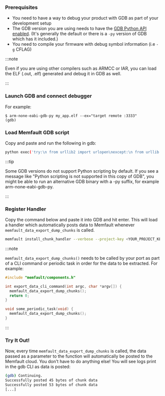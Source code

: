 ### Prerequisites

- You need to have a way to debug your product with GDB as part of your
  development setup
- The GDB version you are using needs to have the
  [GDB Python API enabled](https://interrupt.memfault.com/blog/automate-debugging-with-gdb-python-api#getting-started-with-gdb-python).
  (It's generally the default or there is a `-py` version of GDB which has it
  included.)
- You need to compile your firmware with debug symbol information (i.e `-g`
  CFLAG)

:::note

Even if you are using other compilers such as ARMCC or IAR, you can load the ELF
(.out, .elf) generated and debug it in GDB as well.

:::

### Launch GDB and connect debugger

For example:

```
$ arm-none-eabi-gdb-py my_app.elf --ex="target remote :3333"
(gdb)
```

### Load Memfault GDB script

Copy and paste and run the following in gdb:

```bash
python exec('try:\n from urllib2 import urlopen\nexcept:\n from urllib.request import urlopen'); exec(urlopen('https://mflt.io/memfault-gdb-script').read())
```

:::tip

Some GDB versions do not support Python scripting by default. If you see a
message like "Python scripting is not supported in this copy of GDB", you might
be able to run an alternative GDB binary with a -py suffix, for example
arm-none-eabi-gdb-py.

:::

### Register Handler

Copy the command below and paste it into GDB and hit enter. This will load a
handler which automatically posts data to Memfault whenever
`memfault_data_export_dump_chunks` is called.

```bash
memfault install_chunk_handler --verbose --project-key <YOUR_PROJECT_KEY>
```

:::note

`memfault_data_export_dump_chunks()` needs to be called by your port as part of
a CLI command or periodic task in order for the data to be extracted. For
example:

```c
#include "memfault/components.h"

int export_data_cli_command(int argc, char *argv[]) {
  memfault_data_export_dump_chunks();
  return 0;
}

void some_periodic_task(void) {
  memfault_data_export_dump_chunks();
}
```

:::

### Try It Out!

Now, every time `memfault_data_export_dump_chunks` is called, the data passed as
a parameter to the function will automatically be posted to the Memfault cloud.
You don't have to do anything else! You will see logs print in the gdb CLI as
data is posted:

```bash
(gdb) Continuing.
Successfully posted 45 bytes of chunk data
Successfully posted 53 bytes of chunk data
[...]
```
